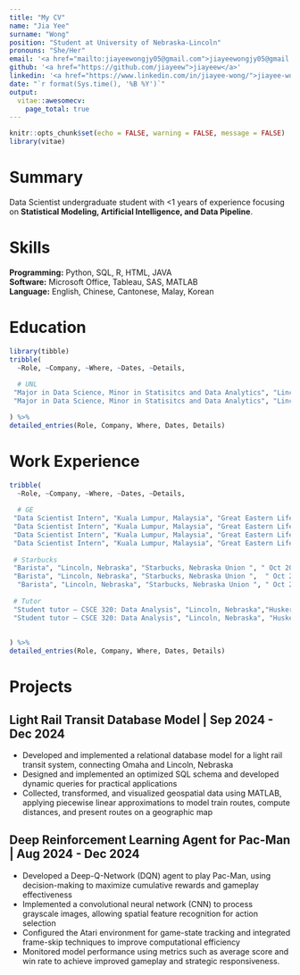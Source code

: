 ```yaml
---
title: "My CV"
name: "Jia Yee"
surname: "Wong"
position: "Student at University of Nebraska-Lincoln"
pronouns: "She/Her"
email: '<a href="mailto:jiayeewongjy05@gmail.com">jiayeewongjy05@gmail.com</a>'
github: '<a href="https://github.com/jiayeew">jiayeew</a>'
linkedin: '<a href="https://www.linkedin.com/in/jiayee-wong/">jiayee-wong</a>'
date: "`r format(Sys.time(), '%B %Y')`"
output:
  vitae::awesomecv:
    page_total: true
---
```



```r
knitr::opts_chunk$set(echo = FALSE, warning = FALSE, message = FALSE)
library(vitae)
```

# Summary
Data Scientist undergraduate student with <1 years of experience focusing on **Statistical Modeling, Artificial Intelligence, and Data Pipeline**.

# Skills
**Programming:** Python, SQL, R, HTML, JAVA\
**Software:** Microsoft Office, Tableau, SAS, MATLAB\
**Language:** English, Chinese, Cantonese, Malay, Korean


#  Education

```r
library(tibble)
tribble(
  ~Role, ~Company, ~Where, ~Dates, ~Details,
  
  # UNL
 "Major in Data Science, Minor in Statisitcs and Data Analytics", "Lincoln, Nebraska", "University of Nebraska-Lincoln",  "Aug 2023 - May 2026", "Dean's List: Fall 2023, Spring 2024",
 "Major in Data Science, Minor in Statisitcs and Data Analytics", "Lincoln, Nebraska", "University of Nebraska-Lincoln",  "Aug 2023 - May 2026", "Relavant Coursework: Data Structure and Algorithm, Data Analysis, Database System, Deep Learning, Machine Learning and Linear Regression."

) %>%
detailed_entries(Role, Company, Where, Dates, Details)
```


#  Work Experience

```r
tribble(
  ~Role, ~Company, ~Where, ~Dates, ~Details,
  
  # GE
 "Data Scientist Intern", "Kuala Lumpur, Malaysia", "Great Eastern Life Assurance (Malaysia)",  "May 2024 - Aug 2024", "Employed NumPy and pandas in Python for data cleaning, manipulation, and analysis, streamlining workflows and enhancing data-driven decision-making.",
 "Data Scientist Intern", "Kuala Lumpur, Malaysia", "Great Eastern Life Assurance (Malaysia)", "May 2024 - Aug 2024", " Performed data verification, validation, and analysis using Excel, significantly increasing validation efficiency, and ensuring accuracy to provide actionable insights.",
 "Data Scientist Intern", "Kuala Lumpur, Malaysia", "Great Eastern Life Assurance (Malaysia)", "May 2024 - Aug 2024", "Proactively identified and rectified missing, duplicate, and outlier data points, reducing errors by 20% and enhancing overall data integrity.",
 "Data Scientist Intern", "Kuala Lumpur, Malaysia", "Great Eastern Life Assurance (Malaysia)",  "May 2024 - Aug 2024", "Leveraged Tableau to develop interactive reports and dashboards, enabling agile decision-making.",
 
 # Starbucks
 "Barista", "Lincoln, Nebraska", "Starbucks, Nebraska Union ", " Oct 2023 - Present", "Handcrafted drinks for on-campus students in a fast-paced environment.", 
 "Barista", "Lincoln, Nebraska", "Starbucks, Nebraska Union ",  " Oct 2023 - Present", "Effectively worked with team members to ensure all orders were made accordingly and efficiently.", 
  "Barista", "Lincoln, Nebraska", "Starbucks, Nebraska Union ", " Oct 2023 - Present", "Ensured a clean and organized working environment by practicing food safety.", 
 
 # Tutor
 "Student tutor – CSCE 320: Data Analysis", "Lincoln, Nebraska","Husker Athletics", "Sep 2024 - Dec 2024","Delivered personalized tutoring sessions to student-athletes, simplifying complex SQL queries, Python programming, and data manipulation using Pandas for better comprehension and practical application.", 
 "Student tutor – CSCE 320: Data Analysis", "Lincoln, Nebraska", "Husker Athletics","Sep 2024 - Dec 2024","Guided student-athletes through hands-on projects involving data extraction, transformation, and analysis with SQL and Python, ensuring a strong grasp of key concepts in data analysis.", 
 
 
) %>%
detailed_entries(Role, Company, Where, Dates, Details)
```



# Projects

## Light Rail Transit Database Model | Sep 2024 - Dec 2024
- Developed and implemented a relational database model for a light rail transit system, connecting Omaha and Lincoln, Nebraska
- Designed and implemented an optimized SQL schema and developed dynamic queries for practical applications
- Collected, transformed, and visualized geospatial data using MATLAB, applying piecewise linear approximations to model train routes, compute distances, and present routes on a geographic map

## Deep Reinforcement Learning Agent for Pac-Man | Aug 2024 - Dec 2024
- Developed a Deep-Q-Network (DQN) agent to play Pac-Man, using decision-making to maximize cumulative rewards and gameplay effectiveness
- Implemented a convolutional neural network (CNN) to process grayscale images, allowing spatial feature recognition for action selection
- Configured the Atari environment for game-state tracking and integrated frame-skip techniques to improve computational efficiency
- Monitored model performance using metrics such as average score and win rate to achieve improved gameplay and strategic responsiveness.